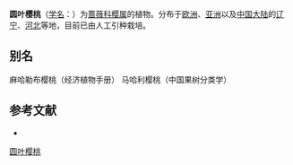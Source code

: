 {{Speciesbox
| name = 圆叶樱桃
| status = 
| status_system = 
| image = Prunus mahaleb2.jpg
| genus = Cerasus
| species = mahaleb
| authority = (L.) Mill.
}}

'''圆叶樱桃'''（[[学名|学名]]：{{lang|la|''Cerasus mahaleb''}}）为[[蔷薇科|蔷薇科]][[樱属|樱属]]的植物。分布于[[欧洲|欧洲]]、[[亚洲|亚洲]]以及[[中国大陆|中国大陆]]的[[辽宁|辽宁]]、[[河北|河北]]等地，目前已由人工引种栽培。

== 别名 ==
麻哈勒布樱桃（经济植物手册） 马哈利樱桃（中国果树分类学）

== 参考文献 ==
<div class="references-small">
* {{cite web| url =http://www.bioinfo.cn/db05/KmzwSpecies.php?action=view&id=18921| title =圆叶樱桃| work =《中国高等植物数据库全库》| publisher =中国科学院微生物研究所| author =昆明植物研究所| accessdate =2009-02-25| archive-date =2018-06-28| archive-url =https://web.archive.org/web/20180628204035/http://www.bioinfo.cn/db05/KmzwSpecies.php?action=view| dead-url =yes}}
</div>
{{Taxonbar|from=Q161920}}

[[Category:樱|圆叶樱桃]]


{{植物小作品}}